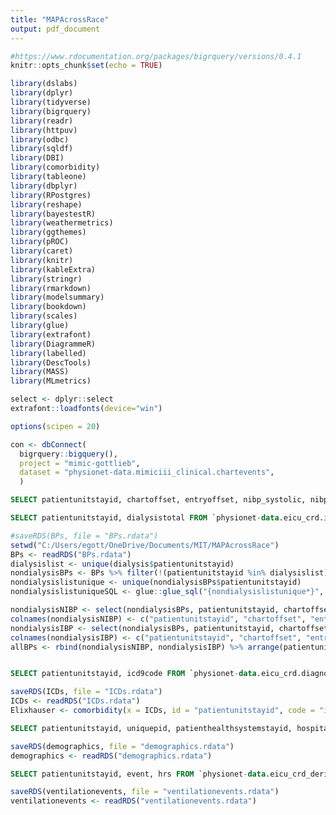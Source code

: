 ```yaml
---
title: "MAPAcrossRace"
output: pdf_document
---
```


```r
#https://www.rdocumentation.org/packages/bigrquery/versions/0.4.1
knitr::opts_chunk$set(echo = TRUE)

library(dslabs)
library(dplyr)
library(tidyverse)
library(bigrquery)
library(readr)
library(httpuv)
library(odbc)
library(sqldf)
library(DBI)
library(comorbidity)
library(tableone)
library(dbplyr)
library(RPostgres)
library(reshape)
library(bayestestR)
library(weathermetrics)
library(ggthemes)
library(pROC)
library(caret)
library(knitr)
library(kableExtra)
library(stringr)
library(rmarkdown)
library(modelsummary)
library(bookdown)
library(scales)
library(glue)
library(extrafont)
library(DiagrammeR)
library(labelled)
library(DescTools)
library(MASS)
library(MLmetrics)

select <- dplyr::select
extrafont::loadfonts(device="win")

options(scipen = 20)

con <- dbConnect(
  bigrquery::bigquery(),
  project = "mimic-gottlieb",
  dataset = "physionet-data.mimiciii_clinical.chartevents",
  )

```

```sql

SELECT patientunitstayid, chartoffset, entryoffset, nibp_systolic, nibp_diastolic, nibp_mean, ibp_systolic, ibp_diastolic, ibp_mean FROM `physionet-data.eicu_crd_derived.pivoted_vital` WHERE chartoffset < 1440 ORDER BY patientunitstayid, chartoffset

```

```sql

SELECT patientunitstayid, dialysistotal FROM `physionet-data.eicu_crd.intakeoutput` WHERE dialysistotal >0

```

```r
#saveRDS(BPs, file = "BPs.rdata")
setwd("C:/Users/egott/OneDrive/Documents/MIT/MAPAcrossRace")
BPs <- readRDS("BPs.rdata")
dialysislist <- unique(dialysis$patientunitstayid)
nondialysisBPs <- BPs %>% filter(!(patientunitstayid %in% dialysislist))
nondialysislistunique <- unique(nondialysisBPs$patientunitstayid)
nondialysislistuniqueSQL <- glue::glue_sql("{nondialysislistunique*}", .con = con2)

nondialysisNIBP <- select(nondialysisBPs, patientunitstayid, chartoffset, entryoffset, nibp_systolic, nibp_diastolic, nibp_mean)
colnames(nondialysisNIBP) <- c("patientunitstayid", "chartoffset", "entryoffset", "SBP", "DBP", "MAP")
nondialysisIBP <- select(nondialysisBPs, patientunitstayid, chartoffset, entryoffset, ibp_systolic, ibp_diastolic, ibp_mean)
colnames(nondialysisIBP) <- c("patientunitstayid", "chartoffset", "entryoffset", "SBP", "DBP", "MAP")
allBPs <- rbind(nondialysisNIBP, nondialysisIBP) %>% arrange(patientunitstayid, chartoffset) %>% group_by(patientunitstayid, chartoffset) %>% summarize(SBP = mean(SBP, na.rm = TRUE), DBP = mean(DBP, na.rm = TRUE), MAP = mean(MAP, na.rm = TRUE)) %>% group_by(patientunitstayid) %>% summarize(SBPauc = area_under_curve(chartoffset, SBP, method = "trapezoid", na.rm = TRUE), DBPauc = Area_Under_Curve(chartoffset, DBP, method = "trapezoid", na.rm = TRUE), MAPauc = area_under_curve(chartoffset, MAP, method = "trapezoid", na.rm = TRUE), starttime = min(chartoffset), endtime = max(chartoffset))
```

```r

```

```sql

SELECT patientunitstayid, icd9code FROM `physionet-data.eicu_crd.diagnosis`

```

```r
saveRDS(ICDs, file = "ICDs.rdata")
ICDs <- readRDS("ICDs.rdata")
Elixhauser <- comorbidity(x = ICDs, id = "patientunitstayid", code = "icd9code", icd = "icd9", score = "elixhauser", assign0 = FALSE)

```

```sql

SELECT patientunitstayid, uniquepid, patienthealthsystemstayid, hospitalid, gender, age, ethnicity, apacheadmissiondx, hospitaldischargestatus, unittype FROM `physionet-data.eicu_crd.patient` ORDER BY uniquepid

```

```r
saveRDS(demographics, file = "demographics.rdata")
demographics <- readRDS("demographics.rdata")

```

```sql

SELECT patientunitstayid, event, hrs FROM `physionet-data.eicu_crd_derived.ventilation_events`
```

```r
saveRDS(ventilationevents, file = "ventilationevents.rdata")
ventilationevents <- readRDS("ventilationevents.rdata")

```
